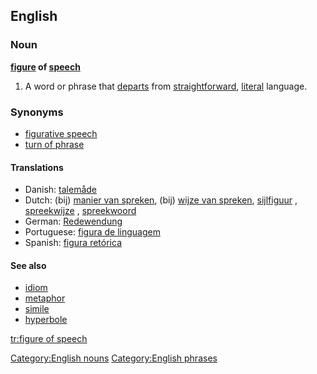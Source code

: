 ==English==

===Noun===
'''[[figure]] of [[speech]]'''

# A word or phrase that [[departs]] from [[straightforward]], [[literal]] language.

===Synonyms===
*[[figurative speech]]
*[[turn of phrase]]

====Translations====
{{top}}
*Danish: [[talemåde]] {{c}}
*Dutch: (bij) [[manier van spreken]], (bij) [[wijze van spreken]], [[sijlfiguur]]  {{m}}, [[spreekwijze]] {{f}}, [[spreekwoord]] {{n}}
*German: [[Redewendung]] {{f}}
*Portuguese: [[figura de linguagem]]
*Spanish: [[figura retórica]] {{f}}

====See also====
*[[idiom]]
*[[metaphor]]
*[[simile]]
*[[hyperbole]]

[[Category:English nouns]]
[[Category:English phrases]]

[[tr:figure of speech]]